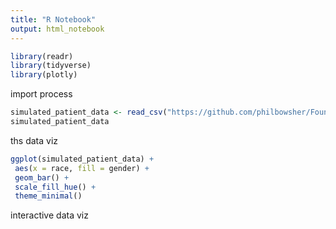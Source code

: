 ```yaml
---
title: "R Notebook"
output: html_notebook
---
```

```r
library(readr)
library(tidyverse)
library(plotly)
```

import process

```r
simulated_patient_data <- read_csv("https://github.com/philbowsher/Foundation-of-the-R-Workflow-workshop-2019-09-06/raw/master/Examples/data/simulated_patient_data.csv")
simulated_patient_data
```

ths data viz

```r
ggplot(simulated_patient_data) +
 aes(x = race, fill = gender) +
 geom_bar() +
 scale_fill_hue() +
 theme_minimal()
```

interactive data viz

```r

```

